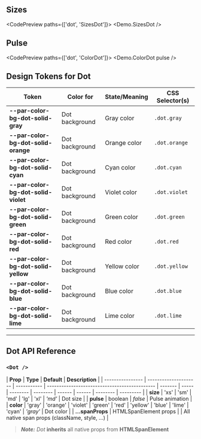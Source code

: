 
<TableOfContents />

## Sizes

<CodePreview paths={['dot', 'SizesDot']}>
  <Demo.SizesDot />
</CodePreview>

## Pulse

<CodePreview paths={['dot', 'ColorDot']}>
  <Demo.ColorDot pulse />
</CodePreview>

## Design Tokens for Dot

| **Token**                           | **Color for**  | **State/Meaning** | **CSS Selector(s)** |
| ----------------------------------- | -------------- | ----------------- | ------------------- |
| **--par-color-bg-dot-solid-gray**   | Dot background | Gray color        | `.dot.gray`         |
| **--par-color-bg-dot-solid-orange** | Dot background | Orange color      | `.dot.orange`       |
| **--par-color-bg-dot-solid-cyan**   | Dot background | Cyan color        | `.dot.cyan`         |
| **--par-color-bg-dot-solid-violet** | Dot background | Violet color      | `.dot.violet`       |
| **--par-color-bg-dot-solid-green**  | Dot background | Green color       | `.dot.green`        |
| **--par-color-bg-dot-solid-red**    | Dot background | Red color         | `.dot.red`          |
| **--par-color-bg-dot-solid-yellow** | Dot background | Yellow color      | `.dot.yellow`       |
| **--par-color-bg-dot-solid-blue**   | Dot background | Blue color        | `.dot.blue`         |
| **--par-color-bg-dot-solid-lime**   | Dot background | Lime color        | `.dot.lime`         |

---

## Dot API Reference

### `<Dot />`

| **Prop**         | **Type**              | **Default** | **Description**                               |
| ---------------- | --------------------- | ----------- | --------------------------------------------- | ------- | ----- | -------- | -------- | ------ | ------ | -------- | --------- |
| **size**         | 'xs'                  | 'sm'        | 'md'                                          | 'lg'    | 'xl'  | _'md'_   | Dot size |
| **pulse**        | boolean               | _false_     | Pulse animation                               |
| **color**        | 'gray'                | 'orange'    | 'violet'                                      | 'green' | 'red' | 'yellow' | 'blue'   | 'lime' | 'cyan' | _'gray'_ | Dot color |
| **...spanProps** | HTMLSpanElement props |             | All native span props (className, style, ...) |

> **_Note:_** _Dot_ **inherits** all native props from **HTMLSpanElement**
